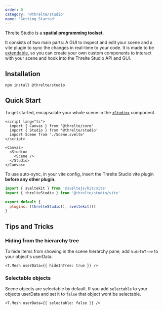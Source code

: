 ```yaml
---
order: 0
category: '@threlte/studio'
name: 'Getting Started'
---
```


Threlte Studio is a **spatial programming toolset**.

It consists of two main parts: A GUI to inspect and edit your scene and a
vite plugin to sync the changes in real-time to your code. It is made to be
[extendable](./authoring-extensions), so you can create your own custom
components to interact with your scene and hook into the Threlte Studio API and
GUI.

<Example
  path="studio/getting-started"
  hideStackblitz
  hideCode
  previewClass="aspect-[4/3.2]! h-auto!"
/>

## Installation

```bash copy
npm install @threlte/studio
```

## Quick Start

To get started, encapsulate your whole scene in the [`<Studio>`](./studio) component.

```svelte title=App.svelte {3,8,10}+
<script lang="ts">
  import { Canvas } from '@threlte/core'
  import { Studio } from '@threlte/studio'
  import Scene from './Scene.svelte'
</script>

<Canvas>
  <Studio>
    <Scene />
  </Studio>
</Canvas>
```

To use auto-sync, in your vite config, insert the Threlte Studio vite plugin
**before any other plugin**.

```js title=vite.config.js {2}+ {5}m
import { sveltekit } from '@sveltejs/kit/vite'
import { threlteStudio } from '@threlte/studio/vite'

export default {
  plugins: [threlteStudio(), sveltekit()]
}
```

## Tips and Tricks

### Hiding from the hierarchy tree

To hide items from showing in the scene hierarchy pane, add `hideInTree` to
your object's userData.

```svelte
<T.Mesh userData={{ hideInTree: true }} />
```

### Selectable objects

Scene objects are selectable by default. If you add `selectable` to your
objects userData and set it to `false` that object wont be selectable.

```svelte
<T.Mesh userData={{ selectable: false }} />
```
